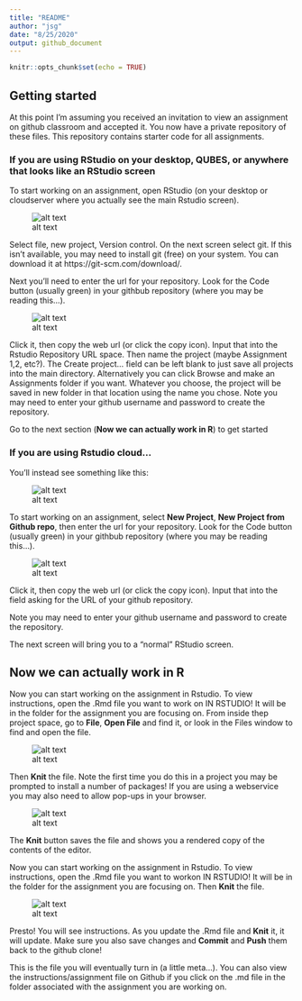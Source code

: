 ```yaml
---
title: "README"
author: "jsg"
date: "8/25/2020"
output: github_document
---
```


```r
knitr::opts_chunk$set(echo = TRUE)
```

## Getting started

At this point I’m assuming you received an invitation to view an assignment on
github classroom and accepted it. You now have a private repository of these files.
This repository contains starter code for all assignments.  

### If you are using RStudio on your desktop, QUBES, or anywhere that looks like an RStudio screen

To start working on an assignment, open RStudio (on your desktop or cloudserver 
where you actually see the main Rstudio screen). 

![alt text](https://lh3.googleusercontent.com/pw/ACtC-3ddyHNvzmRICUa_CmWQmzbz5jr9aTdo_bs9yH9ZbfUPe2LjS46TYj1FsD7CjhKL3rknFZkui-YecWokRGY03cj8occR5HJN56P5N8KJTCUPgciKCAwD8YHJEKXXOOjH-LI8k1G8p88MGB7d_6ov4EJtQQ=w879-h664-no)

Select file, new project, Version control. On the next screen select git. If this
isn't available, you may need to install git (free) on your system.  You can 
download it at https://git-scm.com/download/.  

Next you’ll need to enter the url for your repository. Look for the Code button 
(usually green) in your githbub repository (where you may be reading this...). 

![alt text](https://lh3.googleusercontent.com/pw/ACtC-3c6iXUxY_YkEQktN9szfL0Jfl3-jJnjfp2dwbMU_NtnOtoCOFzJcpRN1r0X0zCZlH2gtB9JlXz7_WLgXMBAU7a2K_vwTX5taNBBWwSgsO558aqLZEtKmH_cMpwv7ukzYi7R4ffncWbcscAy8sAzBcZ4Ww=w692-h490-no?authuser=0)

Click it, then copy the 
web url (or click the copy icon). Input that into the Rstudio Repository URL 
space. Then name the project (maybe Assignment 1,2, etc?). The Create project… 
field can be left blank to just save all projects into the main directory.
Alternatively you can click Browse and make an Assignments folder if you want.
Whatever you choose, the project will be saved in new folder in that location 
using the name you chose. Note you may need to enter your github username and password to create the repository. 


Go to the next section (**Now we can actually work in R**) to get started

### If you are using Rstudio cloud...

You'll instead see something like this:

![alt text](https://lh3.googleusercontent.com/pw/ACtC-3dVAm8XnMQH9ebnayG0SgBgSewlPFWyJmubIbASefCQ0NKiuZHsQO6eUbzy-Y0LZ6U7KbPkmHCi91tJ4lm7xPs4xf0A3fyMXyMKuzfJ6B2tADIq_NX9GmYRrZS5OuZ6Y1DcCxyzMmmEsV-_DyV9XrLLJA=w1320-h581-no?authuser=0)

To start working on an assignment, select **New Project**, **New Project from Github repo**, 
then enter the url 
for your repository. Look for the Code button 
(usually green) in your githbub repository (where you may be reading this...). 

![alt text](https://lh3.googleusercontent.com/pw/ACtC-3c6iXUxY_YkEQktN9szfL0Jfl3-jJnjfp2dwbMU_NtnOtoCOFzJcpRN1r0X0zCZlH2gtB9JlXz7_WLgXMBAU7a2K_vwTX5taNBBWwSgsO558aqLZEtKmH_cMpwv7ukzYi7R4ffncWbcscAy8sAzBcZ4Ww=w692-h490-no?authuser=0)

Click it, then copy the 
web url (or click the copy icon). Input that into the field asking for the URL
of your github repository. 

Note you may need to enter your github username and password to create the repository. 

The next screen will bring you to a "normal" RStudio screen.  

## Now we can actually work in R

Now you can start working on the assignment in Rstudio.  To view instructions, 
open the .Rmd file you want to work on IN RSTUDIO! It will be in the folder for the assignment
you are focusing on. From inside thep project space, go to **File**, **Open File**
and find it, or look in the Files window to find and open the file. 

![alt text](https://lh3.googleusercontent.com/pw/ACtC-3esT_YVFqbmcul63AzkXBGrjK5J6kPBMRZW_mT_JNTG7UstxeT9hInq7dA91xV8-e6DbO77u8YepXb6sO6beUo0OlSWg2fXEBbxwgYTHWo7KkZlSAsVfzgpYiL7QbveqRLjctmUYb3RJninK9jMK4DP9A=w800-h452-no?authuser=0)

Then **Knit** the file. Note the first time you do this in a project you may be
prompted to install a number of packages! If you are using a webservice you may
also need to allow pop-ups in your browser.

![alt text](https://lh3.googleusercontent.com/pw/ACtC-3dlSoGJDHtdGqEBr8L2X-yqZ-08Z95RHUMvaxHqF9EOFcBnqtamYMAWOr75mohUSL_KvWtBTt-u4KrdoHgceHc-sZiViw6l9ZqEQToLIsy6AwvQIQMrJgLbtXfV6gNLDgQvgT3N7aq9pk9-x5ugpegjYA=w378-h109-no)

The **Knit** button saves the file and 
shows you a rendered copy of the contents of the editor.  

Now you can start working on the assignment in Rstudio.  To view instructions, 
open the .Rmd file you want to workon IN RSTUDIO! It will be in the folder for the assignment
you are focusing on.  Then **Knit** the file. 

![alt text](https://lh3.googleusercontent.com/pw/ACtC-3dlSoGJDHtdGqEBr8L2X-yqZ-08Z95RHUMvaxHqF9EOFcBnqtamYMAWOr75mohUSL_KvWtBTt-u4KrdoHgceHc-sZiViw6l9ZqEQToLIsy6AwvQIQMrJgLbtXfV6gNLDgQvgT3N7aq9pk9-x5ugpegjYA=w378-h109-no)

Presto! You will
see instructions. As you update the .Rmd file and **Knit** it, it will update. Make
sure you also save changes and **Commit** and **Push** them back to the github clone!  

This is the file you will eventually turn in (a little meta...).  You can also view 
the instructions/assignment file on Github if you click on the .md file in the 
folder associated with the assignment you are working on.  
